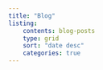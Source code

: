 ```yaml
---
title: "Blog"
listing:
    contents: blog-posts
    type: grid
    sort: "date desc"
    categories: true
---
```

